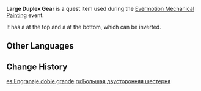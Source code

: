 {{Item Infobox
|id           = 101852
|image        = Item Large Duplex Gear.png
|type         = Quest Items
|group        = Event Items
|quality      = 2
|description  = A fairly large duplex gear. The bigger the size is, the more it takes to manufacture
|event        = Evermotion Mechanical Painting
}}
'''Large Duplex Gear''' is a quest item used during the [[Evermotion Mechanical Painting]] event.

It has a {{Item|Medium Gear}} at the top and a {{Item|Large Gear}} at the bottom, which can be inverted.

==Other Languages==
{{Other Languages
|default_hidden = 1
|en      = Large Duplex Gear
|zhs     = 大型双层齿轮
|zhs_rm  = Dàxíng Shuāngcéng Chǐlún
|zht     = 大型雙層齒輪
|zht_rm  = Dàxíng Shuāngcéng Chǐlún
|ja      = ラージダブルギア
|ja_rm   = Raaji Daburu Gia
|ko      = {{tt|대형|大型}} {{tt|이중|二重}} 톱니바퀴
|ko_rm   = Daehyeong Ijung Tomnibakwi
|es      = Engranaje doble grande
|fr      = Grand engrenage double
|ru      = Большая двусторонняя шестерня
|th      = เฟืองสองชั้นขนาดใหญ่
|th_rm   = 
|vi      = Bánh Răng Hai Tầng Lớn
|de      = Großes doppellagiges Zahnrad
|id      = Roda Gigi Ganda Besar
|pt      = Engrenagem Dupla Grande
|tr      = Büyük Çift Dişli
|it      = Ingranaggio duplex grande
}}

==Change History==
{{Change History|2.8}}

[[es:Engranaje doble grande]]
[[ru:Большая двусторонняя шестерня]]